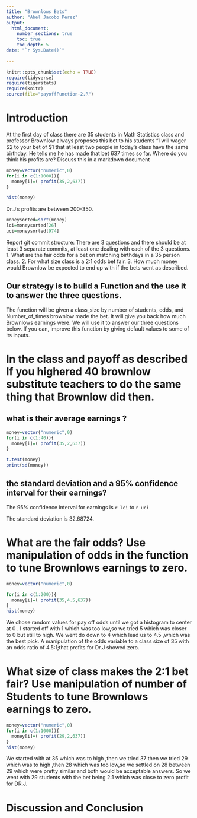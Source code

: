 ```yaml
---
title: "Brownlows Bets"
author: "Abel Jacobo Perez"
output: 
  html_document:
    number_sections: true
    toc: true
    toc_depth: 5
date: "`r Sys.Date()`"    
    
---
```

```r
knitr::opts_chunk$set(echo = TRUE)
require(tidyverse)
require(tigerstats)
require(knitr)
source(file="payoffFunction-2.R")
```


<!-- We recommend you use git branches -- create a separate branch for each major section i.e. Introduction, Methods, Results, Inferential Results, and Discussion and Conclusions - leave the YAML block untouched until the final merge where you put in your own name !-->

# Introduction

<!--In this section you explain what you are trying to show.  Where did the data come from?  What is the research or other question you are trying to answer?!-->

 At the first day of class there are 35 students in Math Statistics class and professor Brownlow always proposes this bet to his students "I will wager $2 to your bet of $1 that at least two people in today's class have  the same birthday.  He tells me he has made that bet 637 times so far. Where do you think his profits are? Discuss this in a markdown document
 
 
 
```r
money=vector("numeric",0)
for(i in c(1:1000)){
  money[i]=( profit(35,2,637))
}
```
 
 
```r
hist(money)
```
 Dr.J's profits are between 200-350.
 
```r
moneysorted=sort(money)
lci=moneysorted[26]
uci=moneysorted[974]
```


 
 
 
Report git commit structure:
There are 3 questions and there should be at least 3 separate commits, at least one dealing with each of the 3 questions.
1. What are the fair odds for a bet on matching birthdays in a 35 person class.
2. For what size class is a 2:1 odds bet fair.
3. How much money would Brownlow be expected to end up with if the bets went as described.

## Our strategy is to build a Function and the use it to answer the three questions. 

The function will be given a class_size by number of students, odds, and Number_of_times brownlow made the bet.  It will give you back how much Brownlows earnings were. We will use it to answer our three questions below. If you can, improve this function by giving default values to some of its inputs. 

# In the class and payoff as described  If you highered 40 brownlow substitute teachers to do the same thing that Brownlow did then.


## what is their average earnings ?

```r
money=vector("numeric",0)
for(i in c(1:40)){
  money[i]=( profit(35,2,637))
}
```

```r
t.test(money)
print(sd(money))
```


## the standard deviation and a 95% confidence interval for their earnings?
  The 95% confidence interval for earnings is `r lci` to `r uci`
  
  The standard deviation is 32.68724.
  
  
  
  
  
<!--Explain and display your method of coming up with a 95% confidence interval of  professor Brownlows winnings (or losings)-->


# What are the fair odds? Use manipulation of odds in the function to tune Brownlows earnings to zero. 

```r
money=vector("numeric",0)

for(i in c(1:200)){
  money[i]=( profit(35,4.5,637))
}
hist(money)
```


We chose random values for pay off odds until we got a histogram to center at 0 . I started off with 1 which was too low,so we tried 5 which was closer to 0 but still to high. We went do down to 4 which lead us to 4.5 ,which was the best pick. A manipulation of the odds variable to a class size of 35 with an odds ratio of 4.5:1;that profits for Dr.J showed zero.



<!--Decide on your methods:  In this section explain the approach you will take to attack the issue --- how will you decide on a likely estimate of professor Brownlow's earnings or losses after 637 bets. Also explain how you construct a 95% confidence interval about your estimate of his winnings !-->




# What size of class makes the 2:1 bet fair?  Use manipulation of number of Students to tune Brownlows earnings to zero.


```r
money=vector("numeric",0)
for(i in c(1:1000)){
  money[i]=( profit(29,2,637))
}
hist(money)
```


We started with  at 35 which was to high ,then we tried 37 then we tried 29 which was to high ,then 28 which was too low,so we settled on 28 between 29 which were pretty similar and both would be acceptable answers.  So we went with 29 students with the bet being 2:1  which was close to zero profit for DR.J.



<!--Explain and display the results of your method of coming up with the estimate of professor Brownlows betting profits!-->








# Discussion and Conclusion

<!--Discussion and conclusion here.  If professor Brownlow is consistantly making or losing money how could he change his payout so that his profits center on zero?  Also discuss what size his class should be in order to have his current scheme balance at zero profit.!-->




